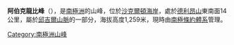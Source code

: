 {{coord|81|0|S|160|9|E|display=title}}

'''阿伯克龍比峰'''（{{lang-en|Abercrombie Crests}}），是[[南極洲|南極洲]]的山峰，位於[[沙克爾頓海岸|沙克爾頓海岸]]，處於[[德利昂山|德利昂山]]東南面14公里，屬於[[邱吉爾山脈|邱吉爾山脈]]的一部分，海拔高度1,259米，現時由[[南極條約體系|南極條約體系]]管理。

[[Category:南極洲山峰|Category:南極洲山峰]]


{{ShackletonCoast-geo-stub}}